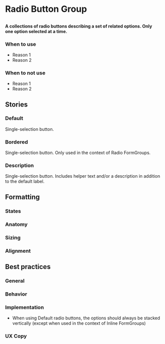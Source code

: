 
# Radio Button Group

##

<h4>
  A collections of radio buttons describing a set of related options. Only one option selected at a time.
</h4>

### When to use
- Reason 1
- Reason 2

### When to not use
- Reason 1
- Reason 2

## Stories

### Default

Single-selection button.

<Canvas>
  <Story id="components-form-elements-radiobuttongroup--default"/>
</Canvas>

### Bordered

Single-selection button. Only used in the context of Radio FormGroups.

<Canvas>
  <Story id="components-form-elements-radiobuttongroup--bordered-row"/>
</Canvas>

### Description

Single-selection button. Includes helper text and/or a description in addition to the default label.

<Canvas>
  <Story id="components-form-elements-radiobuttongroup--description-row"/>
</Canvas>


## Formatting

### States

### Anatomy

### Sizing

### Alignment


## Best practices

### General

### Behavior

### Implementation
- When using Default radio buttons, the options should always be stacked vertically (except when used in the context of Inline FormGroups)

### UX Copy
